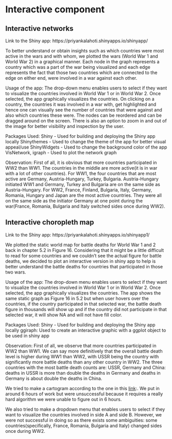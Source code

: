 # Interactive component

## Interactive networks

Link to the Shiny app: https://priyankalahoti.shinyapps.io/shinyapp/

To better understand or obtain insights such as which countries were most active in the wars and with whom, we plotted the wars (World War 1 and World War 2) in a graphical manner. Each node in the graph represents a country which was a part of the war being visualized and each edge represents the fact that those two countries which are connected to the edge on either end, were involved in a war against each other. 

Usage of the app: The drop-down menu enables users to select if they want to visualize the countries involved in World War 1 or in World War 2. Once selected, the app graphically visualizes the countries. On clicking on a country, the countries it was involved in a war with, get highlighted and hence one can visually see the number of countries that were against and also which countries these were. The nodes can be reordered and can be dragged around on the screen. There is also an option to zoom in and out of the image for better visibility and inspection by the user. 

Packages Used: 
Shiny - Used for building and deploying the Shiny app locally
Shinythemes - Used to change the theme of the app for better visual appeal/use
ShinyWidgets - Used to change the background color of the app
VisNetwork, igraph  - Used to plot the network graph

Observation: First of all, it is obvious that more countries participated in WW2 than WW1. The countries in the middle are more active(it is in war with a lot of other countries). For WW1, the four countries that are most active are Germany, Austria-Hungary, Turkey, Bulgaria. Austria-Hungary initiated WW1 and Germany, Turkey and Bulgaria are on the same side as Austria-Hungary.  For WW2, France, Finland, Bulgaria, Italy, Germany, Romania, Hungary and Japan are the most active countries. They were all on the same side as the initiator Germany at one point during the war(France, Romania, Bulgaria and Italy switched sides once during WW2). 

## Interactive choropleth map

Link to the Shiny app: https://priyankalahoti.shinyapps.io/shinyapp1/


We plotted the static world map for battle deaths for World War 1 and 2 back in chapter 5.2 in Figure 16. Considering that it might be a little difficult to read for some countries and we couldn’t see the actual figure for battle deaths, we decided to plot an interactive version in shiny app to help is better understand the battle deaths for countries that participated in those two wars. 

Usage of the app: The drop-down menu enables users to select if they want to visualize the countries involved in World War 1 or in World War 2. Once selected, the app graphically visualizes the countries. The app shows the same static graph as Figure 16 in 5.2 but when user hovers over the countries, if the country participated in that selected war, the battle death figure in thousands will show up and if the country did not participate in that selected war, it will show NA and will not have fill color. 

Packages Used: 
Shiny - Used for building and deploying the Shiny app locally
ggiraph: Used to create an interactive graphic with a ggplot object to be used in shiny app

Observation: First of all, we observe that more countries participated in WW2 than WW1. We can say more definitively that the overall battle death level is higher during WW1 than WW2, with USSR being the country with significantly more battle deaths than any other country in WW2. The three countries with the most battle death counts are: USSR, Germany and China: deaths in USSR is more than double the deaths in Germany and deaths in Germany is about double the deaths in China.

We tried to make a cartogram according to the one in this [link](http://lambert.nico.free.fr/tp/biblio/Dougeniketal1985.pdf):. We put in around 6 hours of work but were unsuccessful because it requires a really hard algorithm we were unable to figure out in 6 hours.
 
We also tried to make a dropdown menu that enables users to select if they want to visualize the countries involved in side A and side B. However, we were not successful in doing so as there exists some ambiguities: some countries(specifically, France, Romania, Bulgaria and Italy) changed sides once during WW2.